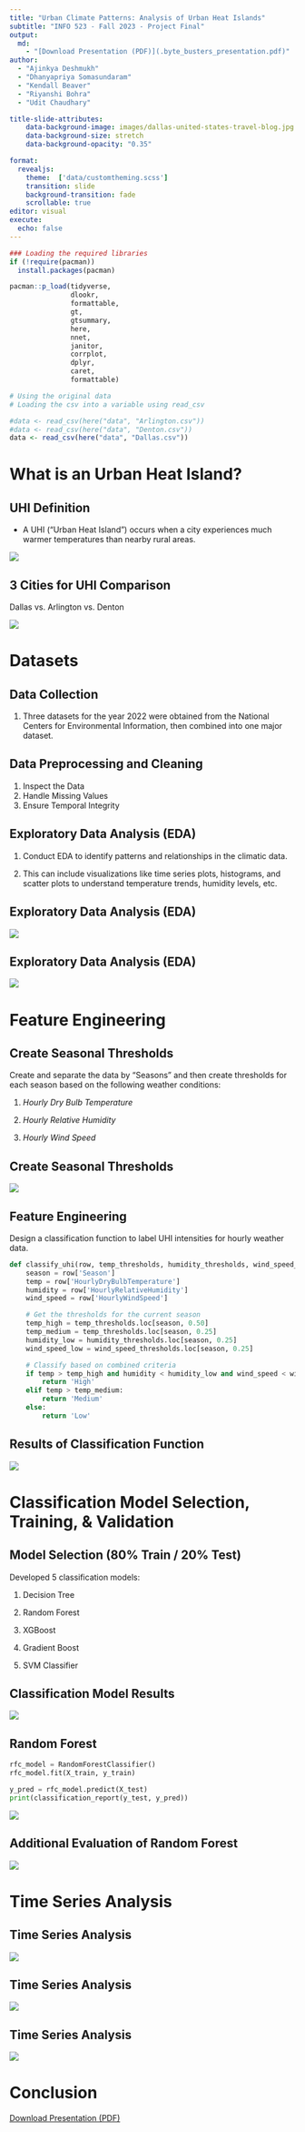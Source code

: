 ```yaml
---
title: "Urban Climate Patterns: Analysis of Urban Heat Islands"
subtitle: "INFO 523 - Fall 2023 - Project Final"
output:
  md:
    - "[Download Presentation (PDF)](.byte_busters_presentation.pdf)"
author: 
  - "Ajinkya Deshmukh"
  - "Dhanyapriya Somasundaram"
  - "Kendall Beaver"
  - "Riyanshi Bohra"
  - "Udit Chaudhary"

title-slide-attributes:
    data-background-image: images/dallas-united-states-travel-blog.jpg
    data-background-size: stretch
    data-background-opacity: "0.35"

format:
  revealjs:
    theme:  ['data/customtheming.scss']
    transition: slide
    background-transition: fade
    scrollable: true    
editor: visual
execute:
  echo: false
---
```


```r
### Loading the required libraries
if (!require(pacman))
  install.packages(pacman)

pacman::p_load(tidyverse,   
               dlookr,      
               formattable, 
               gt,          
               gtsummary,
               here,
               nnet,
               janitor,
               corrplot,
               dplyr,
               caret,
               formattable)
```

```r
# Using the original data
# Loading the csv into a variable using read_csv

#data <- read_csv(here("data", "Arlington.csv"))
#data <- read_csv(here("data", "Denton.csv"))
data <- read_csv(here("data", "Dallas.csv"))
```

# **What is an Urban Heat Island?** {background-image="images/dallas-united-states-travel-blog.jpg" background-opacity="0.35"}

## **UHI Definition** {background-image="images/dallas-united-states-travel-blog.jpg" background-opacity="0.35"}

-   A UHI ("Urban Heat Island") occurs when a city experiences much warmer temperatures than nearby rural areas.

![](images/UHI_Title.png){fig-align="center"}

## **3 Cities for UHI Comparison** {background-image="images/dallas-united-states-travel-blog.jpg" background-opacity="0.35"}

Dallas vs. Arlington vs. Denton

![](images/google_maps_dallas_metro.png){fig-align="center"}

# **Datasets** {background-image="images/dallas-united-states-travel-blog.jpg" background-opacity="0.35"}

## **Data Collection** {background-image="images/dallas-united-states-travel-blog.jpg" background-opacity="0.35"}

1.  Three datasets for the year 2022 were obtained from the National Centers for Environmental Information, then combined into one major dataset.

## Data Preprocessing and Cleaning {background-image="images/dallas-united-states-travel-blog.jpg" background-opacity="0.35"}

1.  Inspect the Data
2.  Handle Missing Values
3.  Ensure Temporal Integrity

## Exploratory Data Analysis (EDA) {background-image="images/dallas-united-states-travel-blog.jpg" background-opacity="0.35"}

1.  Conduct EDA to identify patterns and relationships in the climatic data.

2.  This can include visualizations like time series plots, histograms, and scatter plots to understand temperature trends, humidity levels, etc.

## Exploratory Data Analysis (EDA) {background-image="images/dallas-united-states-travel-blog.jpg" background-opacity="0.35"}

![](images/day_vs_night_temps.png){fig-align="center"}

## Exploratory Data Analysis (EDA) {background-image="images/dallas-united-states-travel-blog.jpg" background-opacity="0.35"}

![](images/Region_Comaprison_by_months.png){fig-align="center"}

# Feature Engineering {background-image="images/dallas-united-states-travel-blog.jpg" background-opacity="0.35"}

## Create Seasonal Thresholds {background-image="images/dallas-united-states-travel-blog.jpg" background-opacity="0.35"}

Create and separate the data by "Seasons" and then create thresholds for each season based on the following weather conditions:

1.  *Hourly Dry Bulb Temperature*

2.  *Hourly Relative Humidity*

3.  *Hourly Wind Speed*

## Create Seasonal Thresholds {background-image="images/dallas-united-states-travel-blog.jpg" background-opacity="0.35"}

![](images/dallas_season_quartiles.png){fig-align="center"}

## Feature Engineering {background-image="images/dallas-united-states-travel-blog.jpg" background-opacity="0.35"}

Design a classification function to label UHI intensities for hourly weather data.

``` python
def classify_uhi(row, temp_thresholds, humidity_thresholds, wind_speed_thresholds):
    season = row['Season']
    temp = row['HourlyDryBulbTemperature']
    humidity = row['HourlyRelativeHumidity']
    wind_speed = row['HourlyWindSpeed']

    # Get the thresholds for the current season
    temp_high = temp_thresholds.loc[season, 0.50]
    temp_medium = temp_thresholds.loc[season, 0.25]
    humidity_low = humidity_thresholds.loc[season, 0.25]
    wind_speed_low = wind_speed_thresholds.loc[season, 0.25]

    # Classify based on combined criteria
    if temp > temp_high and humidity < humidity_low and wind_speed < wind_speed_low:
        return 'High'
    elif temp > temp_medium:
        return 'Medium'
    else:
        return 'Low'
```

## Results of Classification Function {background-image="images/dallas-united-states-travel-blog.jpg" background-opacity="0.35"}

![](images/UHI_intensities.png){fig-align="center"}

# Classification Model Selection, Training, & Validation {background-image="images/dallas-united-states-travel-blog.jpg" background-opacity="0.35"}

## Model Selection (80% Train / 20% Test) {background-image="images/dallas-united-states-travel-blog.jpg" background-opacity="0.35"}

Developed 5 classification models:

1.  Decision Tree

2.  Random Forest

3.  XGBoost

4.  Gradient Boost

5.  SVM Classifier

## Classification Model Results {background-image="images/dallas-united-states-travel-blog.jpg" background-opacity="0.35"}

![](images/classification_model_comparison.png){fig-align="center"}

## Random Forest {background-image="images/dallas-united-states-travel-blog.jpg" background-opacity="0.35"}

``` python
rfc_model = RandomForestClassifier()
rfc_model.fit(X_train, y_train)

y_pred = rfc_model.predict(X_test)
print(classification_report(y_test, y_pred))
```

![](images/random_forest.png){fig-align="center"}

## Additional Evaluation of Random Forest {background-image="images/dallas-united-states-travel-blog.jpg" background-opacity="0.35"}

![](images/features_importance_RF.png){fig-align="center"}

# Time Series Analysis {background-image="images/dallas-united-states-travel-blog.jpg" background-opacity="0.35"}

## Time Series Analysis {background-image="images/dallas-united-states-travel-blog.jpg" background-opacity="0.35"}

![](images/time_series.png){fig-align="center"}

## Time Series Analysis {background-image="images/dallas-united-states-travel-blog.jpg" background-opacity="0.35"}

![](images/count%20of%20UHI%20Intensities.png){fig-align="center"}

## Time Series Analysis {background-image="images/dallas-united-states-travel-blog.jpg" background-opacity="0.35"}

![](images/third_time_series_analysis_plot.png){fig-align="center"}

# Conclusion {background-image="images/dallas-united-states-travel-blog.jpg" background-opacity="0.35"}

[Download Presentation (PDF)](./byte_busters_presentation.pdf)
